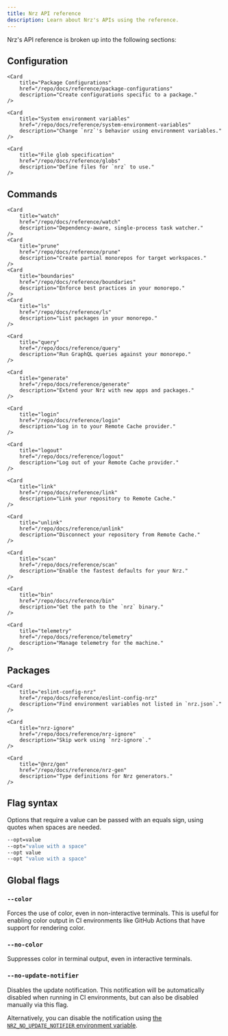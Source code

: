 ```yaml
---
title: Nrz API reference
description: Learn about Nrz's APIs using the reference.
---
```



Nrz's API reference is broken up into the following sections:

## Configuration

<Cards>
    <Card
        title="Configuring nrz.json"
        href="/repo/docs/reference/configuration"
        description="Configure the behavior of `nrz`."
    />

    <Card
        title="Package Configurations"
        href="/repo/docs/reference/package-configurations"
        description="Create configurations specific to a package."
    />

    <Card
        title="System environment variables"
        href="/repo/docs/reference/system-environment-variables"
        description="Change `nrz`'s behavior using environment variables."
    />

    <Card
        title="File glob specification"
        href="/repo/docs/reference/globs"
        description="Define files for `nrz` to use."
    />

</Cards>

## Commands

<Cards>
    <Card
        title="run"
        href="/repo/docs/reference/run"
        description="Run tasks using `nrz`."
    />

    <Card
        title="watch"
        href="/repo/docs/reference/watch"
        description="Dependency-aware, single-process task watcher."
    />
    <Card
        title="prune"
        href="/repo/docs/reference/prune"
        description="Create partial monorepos for target workspaces."
    />
    <Card
        title="boundaries"
        href="/repo/docs/reference/boundaries"
        description="Enforce best practices in your monorepo."
    />
    <Card
        title="ls"
        href="/repo/docs/reference/ls"
        description="List packages in your monorepo."
    />

    <Card
        title="query"
        href="/repo/docs/reference/query"
        description="Run GraphQL queries against your monorepo."
    />

    <Card
        title="generate"
        href="/repo/docs/reference/generate"
        description="Extend your Nrz with new apps and packages."
    />

    <Card
        title="login"
        href="/repo/docs/reference/login"
        description="Log in to your Remote Cache provider."
    />

    <Card
        title="logout"
        href="/repo/docs/reference/logout"
        description="Log out of your Remote Cache provider."
    />

    <Card
        title="link"
        href="/repo/docs/reference/link"
        description="Link your repository to Remote Cache."
    />

    <Card
        title="unlink"
        href="/repo/docs/reference/unlink"
        description="Disconnect your repository from Remote Cache."
    />

    <Card
        title="scan"
        href="/repo/docs/reference/scan"
        description="Enable the fastest defaults for your Nrz."
    />

    <Card
        title="bin"
        href="/repo/docs/reference/bin"
        description="Get the path to the `nrz` binary."
    />

    <Card
        title="telemetry"
        href="/repo/docs/reference/telemetry"
        description="Manage telemetry for the machine."
    />

</Cards>

## Packages

<Cards>
    <Card
        title="create-nrz"
        href="/repo/docs/reference/create-nrz"
        description="Get started with Nrz using an example."
    />

    <Card
        title="eslint-config-nrz"
        href="/repo/docs/reference/eslint-config-nrz"
        description="Find environment variables not listed in `nrz.json`."
    />

    <Card
        title="nrz-ignore"
        href="/repo/docs/reference/nrz-ignore"
        description="Skip work using `nrz-ignore`."
    />

    <Card
        title="@nrz/gen"
        href="/repo/docs/reference/nrz-gen"
        description="Type definitions for Nrz generators."
    />

</Cards>

## Flag syntax

Options that require a value can be passed with an equals sign, using quotes when spaces are needed.

```bash title="Terminal"
--opt=value
--opt="value with a space"
--opt value
--opt "value with a space"
```

## Global flags

### `--color`

Forces the use of color, even in non-interactive terminals. This is useful for enabling color output in CI environments like GitHub Actions that have support for rendering color.

### `--no-color`

Suppresses color in terminal output, even in interactive terminals.

### `--no-update-notifier`

Disables the update notification. This notification will be automatically disabled when running in CI environments, but can also be disabled manually via this flag.

Alternatively, you can disable the notification using [the `NRZ_NO_UPDATE_NOTIFIER` environment variable](/repo/docs/reference/system-environment-variables).
